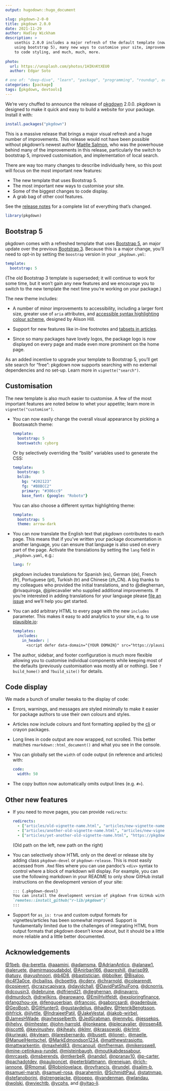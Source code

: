 ```yaml
---
output: hugodown::hugo_document

slug: pkgdown-2-0-0
title: pkgdown 2.0.0
date: 2021-11-29
author: Hadley Wickham
description: >
    usethis 2.0.0 includes a major refresh of the default template (now 
    using bootstrap 5), many new ways to customise your site, improvements
    to code styling, and much, much, more.
    
photo:
  url: https://unsplash.com/photos/1HIKnKtXEU0
  author: Edgar Soto

# one of: "deep-dive", "learn", "package", "programming", "roundup", or "other"
categories: [package] 
tags: [pkgdown, devtools]
---
```


```{=html}
<!--
TODO:
* [x] Look over / edit the post's title in the yaml
* [x] Edit (or delete) the description; note this appears in the Twitter card
* [x] Pick category and tags (see existing with `hugodown::tidy_show_meta()`)
* [x] Find photo & update yaml metadata
* [x] Create `thumbnail-sq.jpg`; height and width should be equal
* [x] Create `thumbnail-wd.jpg`; width should be >5x height
* [x] `hugodown::use_tidy_thumbnails()`
* [x] Add intro sentence, e.g. the standard tagline for the package
* [x] `usethis::use_tidy_thanks()`
-->
```
We're very chuffed to announce the release of [pkgdown](https://pkgdown.r-lib.org) 2.0.0.
pkgdown is designed to make it quick and easy to build a website for your package.
Install it with:

```r
install.packages("pkgdown")
```

This is a massive release that brings a major visual refresh and a huge number of improvements.
This release would not have been possible without pkgdown's newest author [Maëlle Salmon](https://masalmon.eu), who was the powerhouse behind many of the improvements in this release, particularly the switch to bootstrap 5, improved customisation, and implementation of local search.

There are way too many changes to describe individually here, so this post will focus on the most important new features:

-   The new template that uses Bootstrap 5.
-   The most important new ways to customise your site.
-   Some of the biggest changes to code display.
-   A grab bag of other cool features.

See the [release notes](https://pkgdown.r-lib.org/news/index.html) for a complete list of everything that's changed.

```r
library(pkgdown)
```

## Bootstrap 5

pkgdown comes with a refreshed template that uses [Bootstrap 5](https://getbootstrap.com/docs/5.1/getting-started/introduction/), an major update over the previous [Bootstrap 3](https://getbootstrap.com/docs/3.4/).
Because this is a major change, you'll need to opt-in by setting the `boostrap` version in your `_pkgdown.yml`:

``` yaml
template:
  bootstrap: 5
```

(The old Bootstrap 3 template is superseded; it will continue to work for some time, but it won't gain any new features and we encourage you to switch to the new template the next time you're working on your package.)

The new theme includes:

-   A number of minor improvements to accessibility, including a larger font size, greater use of `aria` attributes, and [accessible syntax highlighting colour scheme](https://apreshill.github.io/rmda11y/arrow.html), designed by Alison Hill.

-   Support for new features like in-line footnotes and [tabsets in articles](https://bookdown.org/yihui/rmarkdown-cookbook/html-tabs.html).

-   Since so many packages have lovely logos, the package logo is now displayed on every page and made even more prominent on the home page.

As an added incentive to upgrade your template to Bootstrap 5, you'll get site search for "free": pkgdown now supports searching with no external dependencies and no set-up.
Learn more in `vignette("search")`.

## Customisation

The new template is also much easier to customise.
A few of the most important features are noted below to whet your appetite; learn more in `vignette("customise")`.

-   You can now easily change the overall visual appearance by picking a Bootswatch theme:

    ``` yaml
    template:
      bootstrap: 5
      bootswatch: cyborg
    ```

    Or by selectively overriding the "bslib" variables used to generate the CSS:

    ``` yaml
    template:
      bootstrap: 5
      bslib:
        bg: "#202123"
        fg: "#B8BCC2"
        primary: "#306cc9"
        base_font: {google: "Roboto"}
    ```

    You can also choose a different syntax highlighting theme:

    ``` yaml
    template:
      bootstrap: 5
      theme: arrow-dark
    ```

-   You can now translate the English text that pkgdown contributes to each page.
    This means that if you've written your package documentation in another language, you can ensure that language is also used on every part of the page.
    Activate the translations by setting the `lang` field in `_pkgdown.yaml`, e.g.:

    ``` yaml
    lang: fr
    ```

    pkgdown includes translations for Spanish (es), German (de), French (fr), Portuguese (pt), Turkish (tr) and Chinese (zh_CN).
    A big thanks to my colleagues who provided the initial translations, and to @dieghernan, @rivaquiroga, @jplecavalier who supplied additional improvements.
    If you're interested in adding translations for your language please [file an issue](https://github.com/r-lib/pkgdown/issues) and we'll help you get started.

-   You can add arbitrary HTML to every page with the new `includes` parameter.
    This makes it easy to add analytics to your site, e.g. to use [plausible.io](https://plausible.io):

    ``` yaml
    templates:
      includes:
        in_header: |
          <script defer data-domain="{YOUR DOMAIN}" src="https://plausible.io/js/plausible.js"></script>
    ```

-   The author, sidebar, and footer configuration is much more flexible allowing you to customise individual components while keeping most of the defaults (previously customisation was mostly all or nothing).
    See `?build_home()` and `?build_site()` for details.

## Code display

We made a bunch of smaller tweaks to the display of code:

-   Errors, warnings, and messages are styled minimally to make it easier for package authors to use their own colours and styles.

-   Articles now include colours and font formatting applied by the [cli](https://cli.r-lib.org) or crayon packages.

-   Long lines in code output are now wrapped, not scrolled.
    This better matches `rmarkdown::html_document()` and what you see in the console.

-   You can globally set the `width` of code output (in reference and articles) with:

    ``` yaml
    code:
      width: 50
    ```

-   The copy button now automatically omits output lines (e.g. `#>`).

## Other new features

-   If you need to move pages, you can provide `redirects`:

    ``` yaml
    redirects:
      - ["articles/old-vignette-name.html", "articles/new-vignette-name.html"]
      - ["articles/another-old-vignette-name.html", "articles/new-vignette-name.html"]
      - ["articles/yet-another-old-vignette-name.html", "https://pkgdown.r-lib.org/dev"]
    ```

    (Old path on the left, new path on the right)

-   You can selectively show HTML only on the devel or release site by adding class `pkgdown-devel` or `pkgdown-release`.
    This is most easily accessed from `.Rmd` files where you can use pandoc's `<div>` syntax to control where a block of markdown will display.
    For example, you can use the following markdown in your README to only show GitHub install instructions on the development version of your site:

    ``` md
    ::: {.pkgdown-devel}
    You can install the development version of pkgdown from GitHub with:
    `remotes::install_github("r-lib/pkgdown")`
    :::
    ```

-   Support for `as_is: true` and custom output formats for vignettes/articles has been somewhat improved.
    Support is fundamentally limited due to the challenges of integrating HTML from output formats that pkgdown doesn't know about, but it should be a little more reliable and a little better documented.

## Acknowledgements

[\@1beb](https://github.com/1beb), [\@a-beretta](https://github.com/a-beretta), [\@aaamini](https://github.com/aaamini), [\@adamsma](https://github.com/adamsma), [\@AdrianAntico](https://github.com/AdrianAntico), [\@alanaw1](https://github.com/alanaw1), [\@aleruete](https://github.com/aleruete), [\@amirmasoudabdol](https://github.com/amirmasoudabdol), [\@Anirban166](https://github.com/Anirban166), [\@apreshill](https://github.com/apreshill), [\@arisp99](https://github.com/arisp99), [\@atusy](https://github.com/atusy), [\@ayushnoori](https://github.com/ayushnoori), [\@b4D8](https://github.com/b4D8), [\@bastistician](https://github.com/bastistician), [\@bbolker](https://github.com/bbolker), [\@Bisaloo](https://github.com/Bisaloo), [\@c4f3a0ce](https://github.com/c4f3a0ce), [\@cbailiss](https://github.com/cbailiss), [\@cboettig](https://github.com/cboettig), [\@cderv](https://github.com/cderv), [\@chrarnold](https://github.com/chrarnold), [\@colearendt](https://github.com/colearendt), [\@cpsievert](https://github.com/cpsievert), [\@crazycapivara](https://github.com/crazycapivara), [\@davidchall](https://github.com/davidchall), [\@DavidPatShuiFong](https://github.com/DavidPatShuiFong), [\@dcnorris](https://github.com/dcnorris), [\@dcousin3](https://github.com/dcousin3), [\@debruine](https://github.com/debruine), [\@dfriend21](https://github.com/dfriend21), [\@dieghernan](https://github.com/dieghernan), [\@djnavarro](https://github.com/djnavarro), [\@dmurdoch](https://github.com/dmurdoch), [\@drwilkins](https://github.com/drwilkins), [\@earowang](https://github.com/earowang), [\@EmilHvitfeldt](https://github.com/EmilHvitfeldt), [\@exploringfinance](https://github.com/exploringfinance), [\@fangzhou-xie](https://github.com/fangzhou-xie), [\@fenguoerbian](https://github.com/fenguoerbian), [\@francojc](https://github.com/francojc), [\@gaborcsardi](https://github.com/gaborcsardi), [\@gadenbuie](https://github.com/gadenbuie), [\@GeoBosh](https://github.com/GeoBosh), [\@GitHunter0](https://github.com/GitHunter0), [\@gustavdelius](https://github.com/gustavdelius), [\@hadley](https://github.com/hadley), [\@HenrikBengtsson](https://github.com/HenrikBengtsson), [\@hfrick](https://github.com/hfrick), [\@ijlyttle](https://github.com/ijlyttle), [\@IndrajeetPatil](https://github.com/IndrajeetPatil), [\@JakeVestal](https://github.com/JakeVestal), [\@jakob-wirbel](https://github.com/jakob-wirbel), [\@JamesHWade](https://github.com/JamesHWade), [\@jayhesselberth](https://github.com/jayhesselberth), [\@JedGrabman](https://github.com/JedGrabman), [\@jennybc](https://github.com/jennybc), [\@jessekps](https://github.com/jessekps), [\@jhelvy](https://github.com/jhelvy), [\@jimhester](https://github.com/jimhester), [\@john-harrold](https://github.com/john-harrold), [\@jonkeane](https://github.com/jonkeane), [\@jplecavalier](https://github.com/jplecavalier), [\@jrosen48](https://github.com/jrosen48), [\@jscott6](https://github.com/jscott6), [\@kevinushey](https://github.com/kevinushey), [\@kjhealy](https://github.com/kjhealy), [\@klmr](https://github.com/klmr), [\@krassowski](https://github.com/krassowski), [\@krlmlr](https://github.com/krlmlr), [\@kuriwaki](https://github.com/kuriwaki), [\@kyleam](https://github.com/kyleam), [\@laresbernardo](https://github.com/laresbernardo), [\@lbusett](https://github.com/lbusett), [\@lionel-](https://github.com/lionel-), [\@maelle](https://github.com/maelle), [\@ManuelHentschel](https://github.com/ManuelHentschel), [\@MarkEdmondson1234](https://github.com/MarkEdmondson1234), [\@matthewstrasiotto](https://github.com/matthewstrasiotto), [\@mattwarkentin](https://github.com/mattwarkentin), [\@maxheld83](https://github.com/maxheld83), [\@mcanouil](https://github.com/mcanouil), [\@mfherman](https://github.com/mfherman), [\@mikeroswell](https://github.com/mikeroswell), [\@mine-cetinkaya-rundel](https://github.com/mine-cetinkaya-rundel), [\@mjsteinbaugh](https://github.com/mjsteinbaugh), [\@moutikabdessabour](https://github.com/moutikabdessabour), [\@mrcaseb](https://github.com/mrcaseb), [\@msberends](https://github.com/msberends), [\@mtkerbeR](https://github.com/mtkerbeR), [\@nandp1](https://github.com/nandp1), [\@npranav10](https://github.com/npranav10), [\@p-carter](https://github.com/p-carter), [\@pachadotdev](https://github.com/pachadotdev), [\@paulponcet](https://github.com/paulponcet), [\@peterblattmann](https://github.com/peterblattmann), [\@renejuan](https://github.com/renejuan), [\@rich-iannone](https://github.com/rich-iannone), [\@Rmomal](https://github.com/Rmomal), [\@Robinlovelace](https://github.com/Robinlovelace), [\@royfrancis](https://github.com/royfrancis), [\@rundel](https://github.com/rundel), [\@salim-b](https://github.com/salim-b), [\@samuel-marsh](https://github.com/samuel-marsh), [\@samuel-rosa](https://github.com/samuel-rosa), [\@sarahemlin](https://github.com/sarahemlin), [\@SchmidtPaul](https://github.com/SchmidtPaul), [\@statnmap](https://github.com/statnmap), [\@stefanoborini](https://github.com/stefanoborini), [\@strengejacke](https://github.com/strengejacke), [\@topepo](https://github.com/topepo), [\@vandenman](https://github.com/vandenman), [\@wlandau](https://github.com/wlandau), [\@wolski](https://github.com/wolski), [\@wviechtb](https://github.com/wviechtb), [\@ycphs](https://github.com/ycphs), and [\@yitao-li](https://github.com/yitao-li).
